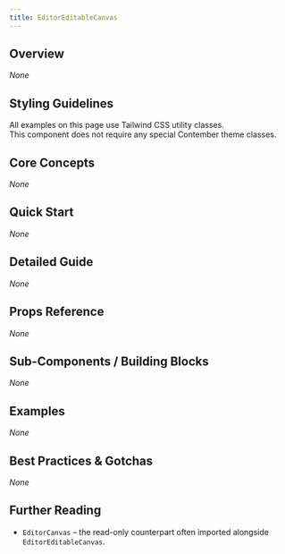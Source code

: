 ```yaml
---
title: EditorEditableCanvas
---
```


<!-- Edited by human: false -->
<!-- Examples count: 0 -->
<!-- Source examples: 0 -->
<!-- Playground examples: 0 -->
<!-- External examples: 0 -->
<!-- Import examples: 5 -->

## Overview
_None_

## Styling Guidelines
All examples on this page use Tailwind CSS utility classes.  
This component does not require any special Contember theme classes.

## Core Concepts
_None_

## Quick Start
_None_

## Detailed Guide
_None_

## Props Reference
_None_

## Sub-Components / Building Blocks
_None_

## Examples
_None_

## Best Practices & Gotchas
_None_

## Further Reading
- `EditorCanvas` – the read-only counterpart often imported alongside `EditorEditableCanvas`.

<!-- End of Generated Documentation -->
